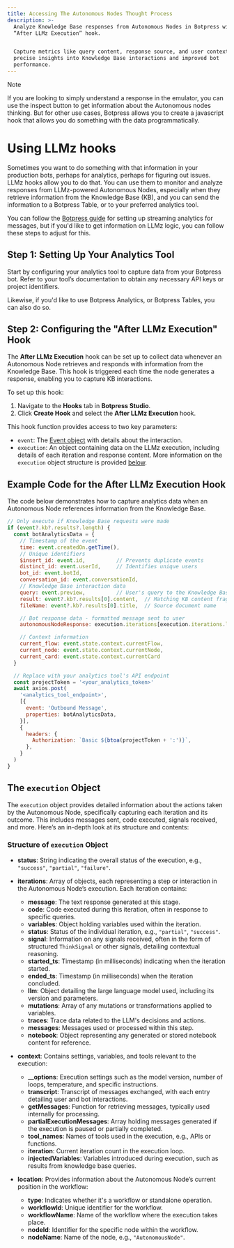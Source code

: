 ```yaml
---
title: Accessing The Autonomous Nodes Thought Process
description: >-
  Analyze Knowledge Base responses from Autonomous Nodes in Botpress with the
  “After LLMz Execution” hook.


  Capture metrics like query content, response source, and user context for
  precise insights into Knowledge Base interactions and improved bot
  performance.
---
```


<Note>
Note

If you are looking to simply understand a response in the emulator, you can use the inspect button to get information about the Autonomous nodes thinking. But for other use cases, Botpress allows you to create a javascript hook that allows you do something with the data programmatically.
</Note>

# Using LLMz hooks

Sometimes you want to do something with that information in your production bots, perhaps for analytics, perhaps for figuring out issues. LLMz hooks allow you to do that. You can use them to monitor and analyze responses from LLMz-powered Autonomous Nodes, especially when they retrieve information from the Knowledge Base (KB), and you can send the information to a Botpress Table, or to your preferred analytics tool.

You can follow the [Botpress guide](/learn/guides/advanced/exporting-data/streaming-analytics-from-within-your-bot-with-hooks) for setting up streaming analytics for messages, but if you'd like to get information on LLMz logic, you can follow these steps to adjust for this.

## Step 1: Setting Up Your Analytics Tool

Start by configuring your analytics tool to capture data from your Botpress bot. Refer to your tool’s documentation to obtain any necessary API keys or project identifiers.

Likewise, if you'd like to use Botpress Analytics, or Botpress Tables, you can also do so.

## Step 2: Configuring the "After LLMz Execution" Hook

The **After LLMz Execution** hook can be set up to collect data whenever an Autonomous Node retrieves and responds with information from the Knowledge Base. This hook is triggered each time the node generates a response, enabling you to capture KB interactions.

To set up this hook:

1. Navigate to the **Hooks** tab in **Botpress Studio**.
2. Click **Create Hook** and select the **After LLMz Execution** hook.

This hook function provides access to two key parameters:

* `event`: The [Event object](/learn/get-started/dashboard/bot/events) with details about the interaction.
* `execution`: An object containing data on the LLMz execution, including details of each iteration and response content. More information on the `execution` object structure is provided [below](#the-execution-object).

## Example Code for the After LLMz Execution Hook

The code below demonstrates how to capture analytics data when an Autonomous Node references information from the Knowledge Base.

```javascript
// Only execute if Knowledge Base requests were made
if (event?.kb?.results?.length) {
  const botAnalyticsData = {
    // Timestamp of the event
    time: event.createdOn.getTime(),
    // Unique identifiers
    $insert_id: event.id,          // Prevents duplicate events
    distinct_id: event.userId,     // Identifies unique users
    bot_id: event.botId,
    conversation_id: event.conversationId,
    // Knowledge Base interaction data
    query: event.preview,          // User's query to the Knowledge Base
    result: event?.kb?.results[0].content,  // Matching KB content fragment
    fileName: event?.kb?.results[0].title,  // Source document name

    // Bot response data - formatted message sent to user
    autonomousNodeResponse: execution.iterations[execution.iterations.length - 1].message,

    // Context information
    current_flow: event.state.context.currentFlow,
    current_node: event.state.context.currentNode,
    current_card: event.state.context.currentCard
  }

  // Replace with your analytics tool's API endpoint
  const projectToken = '<your_analytics_token>'
  await axios.post(
    '<analytics_tool_endpoint>',
    [{
      event: 'Outbound Message',
      properties: botAnalyticsData,
    }],
    {
      headers: {
        Authorization: `Basic ${btoa(projectToken + ':')}`,
      },
    }
  )
}
```

## The `execution` Object

The `execution` object provides detailed information about the actions taken by the Autonomous Node, specifically capturing each iteration and its outcome. This includes messages sent, code executed, signals received, and more. Here’s an in-depth look at its structure and contents:

### Structure of `execution` Object

* **status**: String indicating the overall status of the execution, e.g., `"success"`, `"partial"`, `"failure"`.

* **iterations**: Array of objects, each representing a step or interaction in the Autonomous Node’s execution. Each iteration contains:
  * **message**: The text response generated at this stage.
  * **code**: Code executed during this iteration, often in response to specific queries.
  * **variables**: Object holding variables used within the iteration.
  * **status**: Status of the individual iteration, e.g., `"partial"`, `"success"`.
  * **signal**: Information on any signals received, often in the form of structured `ThinkSignal` or other signals, detailing contextual reasoning.
  * **started\_ts**: Timestamp (in milliseconds) indicating when the iteration started.
  * **ended\_ts**: Timestamp (in milliseconds) when the iteration concluded.
  * **llm**: Object detailing the large language model used, including its version and parameters.
  * **mutations**: Array of any mutations or transformations applied to variables.
  * **traces**: Trace data related to the LLM's decisions and actions.
  * **messages**: Messages used or processed within this step.
  * **notebook**: Object representing any generated or stored notebook content for reference.

* **context**: Contains settings, variables, and tools relevant to the execution:
  * **\_\_options**: Execution settings such as the model version, number of loops, temperature, and specific instructions.
  * **transcript**: Transcript of messages exchanged, with each entry detailing user and bot interactions.
  * **getMessages**: Function for retrieving messages, typically used internally for processing.
  * **partialExecutionMessages**: Array holding messages generated if the execution is paused or partially completed.
  * **tool\_names**: Names of tools used in the execution, e.g., APIs or functions.
  * **iteration**: Current iteration count in the execution loop.
  * **injectedVariables**: Variables introduced during execution, such as results from knowledge base queries.

* **location**: Provides information about the Autonomous Node’s current position in the workflow:
  * **type**: Indicates whether it's a workflow or standalone operation.
  * **workflowId**: Unique identifier for the workflow.
  * **workflowName**: Name of the workflow where the execution takes place.
  * **nodeId**: Identifier for the specific node within the workflow.
  * **nodeName**: Name of the node, e.g., `"AutonomousNode"`.
